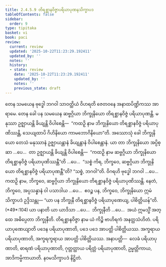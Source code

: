 ```yaml
---
title: 2.4.5.9 တိရစ္ဆာနဝိဇ္ဇာပရိယာပုဏနသိက္ခာပဒ
tableOfContents: false
sidebar:
  order: 9
type: tipitaka
basket: vi
book: paci
review:
  current: review
  updated: '2025-10-22T11:23:29.192411'
  updated_by: ''
  notes: ''
  history:
  - state: review
    date: '2025-10-22T11:23:29.192411'
    updated_by: ''
    notes: ''
    previous_state: draft
---
```



<ReviewStatus review={frontmatter.review} showDetails={true} />

<HypothesisAnnotation frontmatter={frontmatter} />

<DynamicBreadcrumb />

<Division number="1013" book="paci" e="ch" v="2" p="401">

<Paragraph number="3071" book="paci">
တေန သမယေန ဗုဒ္ဓေါ ဘဂဝါ သာဝတ္ထိယံ ဝိဟရတိ ဇေတဝနေ အနာထပိဏ္ဍိကဿ အာရာမေ. တေန ခေါ ပန သမယေန ဆဗ္ဗဂ္ဂိယာ ဘိက္ခုနိယော တိရစ္ဆာနဝိဇ္ဇံ ပရိယာပုဏန္တိ. မနုဿာ ဥဇ္ဈာယန္တိ ခိယျန္တိ ဝိပါစေန္တိ—  “ကထဉှိ နာမ ဘိက္ခုနိယော တိရစ္ဆာနဝိဇ္ဇံ ပရိယာပုဏိဿန္တိ, သေယျထာပိ ဂိဟိနိယော ကာမဘောဂိနိယော”တိ.
</Paragraph>

<Paragraph number="3072" book="paci">
အဿောသုံ ခေါ ဘိက္ခုနိယော တေသံ မနုဿာနံ ဥဇ္ဈာယန္တာနံ ခိယျန္တာနံ ဝိပါစေန္တာနံ. ယာ တာ ဘိက္ခုနိယော အပ္ပိစ္ဆာ …ပေ…  တာ ဥဇ္ဈာယန္တိ ခိယျန္တိ ဝိပါစေန္တိ—  “ကထဉှိ နာမ ဆဗ္ဗဂ္ဂိယာ ဘိက္ခုနိယော တိရစ္ဆာနဝိဇ္ဇံ ပရိယာပုဏိဿန္တီ”တိ …ပေ…  “သစ္စံ ကိရ, ဘိက္ခဝေ, ဆဗ္ဗဂ္ဂိယာ ဘိက္ခုနိယော တိရစ္ဆာနဝိဇ္ဇံ ပရိယာပုဏန္တီ”တိ? “သစ္စံ, ဘဂဝါ”တိ. ဝိဂရဟိ ဗုဒ္ဓေါ ဘဂဝါ …ပေ…  ကထဉှိ နာမ, ဘိက္ခဝေ, ဆဗ္ဗဂ္ဂိယာ ဘိက္ခုနိယော တိရစ္ဆာနဝိဇ္ဇံ ပရိယာပုဏိဿန္တိ. နေတံ, ဘိက္ခဝေ, အပ္ပသန္နာနံ ဝါ ပသာဒါယ …ပေ…  ဧဝဉ္စ ပန, ဘိက္ခဝေ, ဘိက္ခုနိယော ဣမံ သိက္ခာပဒံ ဥဒ္ဒိသန္တု—
</Paragraph>

</Division>
<Division number="1014" book="paci" e="ch" v="2" p="401">

<Paragraph number="3073" book="paci">
<Emphasis>“ယာ ပန ဘိက္ခုနီ တိရစ္ဆာနဝိဇ္ဇံ ပရိယာပုဏေယျ, ပါစိတ္တိယန်”</Emphasis>တိ. (*49*:<Emphasis>104</Emphasis>)
</Paragraph>

</Division>
<Division number="1015" book="paci" e="ch" v="2" p="401">

<Paragraph number="3074" book="paci">
<Emphasis>ယာ ပနာ</Emphasis>တိ ယာ ယာဒိသာ …ပေ…  <Emphasis>ဘိက္ခုနီ</Emphasis>တိ …ပေ…  အယံ ဣမသ္မိံ အတ္ထေ အဓိပ္ပေတာ ဘိက္ခုနီတိ.
</Paragraph>

<Paragraph number="3075" book="paci">
<Emphasis>တိရစ္ဆာနဝိဇ္ဇာ</Emphasis> နာမ ယံ ကိဉ္စိ ဗာဟိရကံ အနတ္ထသံဟိတံ.
</Paragraph>

<Paragraph number="3076" book="paci">
<Emphasis>ပရိယာပုဏေယျာ</Emphasis>တိ ပဒေန ပရိယာပုဏာတိ, ပဒေ ပဒေ အာပတ္တိ ပါစိတ္တိယဿ. အက္ခရာယ ပရိယာပုဏာတိ, အက္ခရက္ခရာယ အာပတ္တိ ပါစိတ္တိယဿ.
</Paragraph>

</Division>
<Division number="1016" book="paci" e="ch" v="2" p="402">

<Paragraph number="3077" book="paci">
အနာပတ္တိ—  လေခံ ပရိယာပုဏာတိ, ဓာရဏံ ပရိယာပုဏာတိ, ဂုတ္တတ္ထာယ ပရိတ္တံ ပရိယာပုဏာတိ, ဥမ္မတ္တိကာယ, အာဒိကမ္မိကာယာတိ.

</Paragraph>
</Division>

<Paragraph number="3078" type="center" book="paci">
နဝမသိက္ခာပဒံ နိဋ္ဌိတံ.
</Paragraph>